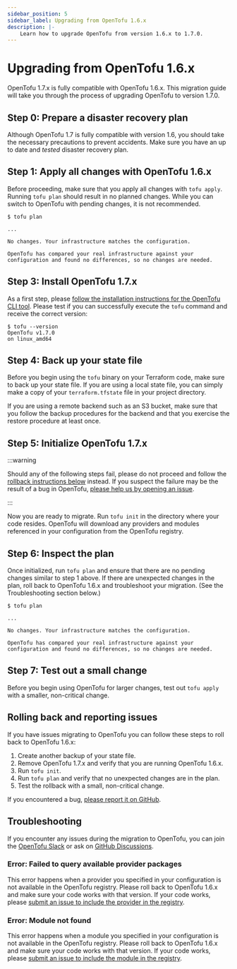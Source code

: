 ```yaml
---
sidebar_position: 5
sidebar_label: Upgrading from OpenTofu 1.6.x
description: |-
    Learn how to upgrade OpenTofu from version 1.6.x to 1.7.0.
---
```


# Upgrading from OpenTofu 1.6.x

OpenTofu 1.7.x is fully compatible with OpenTofu 1.6.x. This migration guide will take you through the process of
upgrading OpenTofu to version 1.7.0.

## Step 0: Prepare a disaster recovery plan

Although OpenTofu 1.7 is fully compatible with version 1.6, you should take the necessary precautions to prevent
accidents. Make sure you have an up to date and *tested* disaster recovery plan.

## Step 1: Apply all changes with OpenTofu 1.6.x

Before proceeding, make sure that you apply all changes with `tofu apply`. Running `tofu plan` should result
in no planned changes. While you can switch to OpenTofu with pending changes, it is not recommended.

```
$ tofu plan

...

No changes. Your infrastructure matches the configuration.

OpenTofu has compared your real infrastructure against your
configuration and found no differences, so no changes are needed.
```

## Step 3: Install OpenTofu 1.7.x

As a first step, please [follow the installation instructions for the OpenTofu CLI tool](intro/install/index.mdx). Please test
if you can successfully execute the `tofu` command and receive the correct version:

```
$ tofu --version
OpenTofu v1.7.0
on linux_amd64
```

## Step 4: Back up your state file

Before you begin using the `tofu` binary on your Terraform code, make sure to back up your state file. If you are using
a local state file, you can simply make a copy of your `terraform.tfstate` file in your project directory.

If you are using a remote backend such as an S3 bucket, make sure that you follow the backup procedures for the
backend and that you exercise the restore procedure at least once.

## Step 5: Initialize OpenTofu 1.7.x

:::warning

Should any of the following steps fail, please do not proceed and follow the
[rollback instructions below](#rolling-back-and-reporting-issues) instead.
If you suspect the failure may be the result of a bug in OpenTofu,
[please help us by opening an issue](https://github.com/opentofu/opentofu/issues).

:::

Now you are ready to migrate. Run `tofu init` in the directory where your code resides. OpenTofu will download
any providers and modules referenced in your configuration from the OpenTofu registry.

## Step 6: Inspect the plan

Once initialized, run `tofu plan` and ensure that there are no pending changes similar to step 1 above. If there are
unexpected changes in the plan, roll back to OpenTofu 1.6.x and troubleshoot your migration. (See the Troubleshooting
section below.)

```
$ tofu plan

...

No changes. Your infrastructure matches the configuration.

OpenTofu has compared your real infrastructure against your
configuration and found no differences, so no changes are needed.
```

## Step 7: Test out a small change

Before you begin using OpenTofu for larger changes, test out `tofu apply` with a smaller, non-critical
change.

## Rolling back and reporting issues

If you have issues migrating to OpenTofu you can follow these steps to roll back to OpenTofu 1.6.x:

1. Create another backup of your state file.
2. Remove OpenTofu 1.7.x and verify that you are running OpenTofu 1.6.x.
3. Run `tofu init`.
4. Run `tofu plan` and verify that no unexpected changes are in the plan.
5. Test the rollback with a small, non-critical change.

If you encountered a bug, [please report it on GitHub](https://github.com/opentofu/opentofu/issues).

## Troubleshooting

If you encounter any issues during the migration to OpenTofu, you can join the [OpenTofu Slack](/slack) or ask on
[GitHub Discussions](https://github.com/orgs/opentofu/discussions).

### Error: Failed to query available provider packages

This error happens when a provider you specified in your configuration is not available in the OpenTofu registry.
Please roll back to OpenTofu 1.6.x and make sure your code works with that version. If your code works, please
[submit an issue to include the provider in the registry](https://github.com/opentofu/registry/issues/).

### Error: Module not found

This error happens when a module you specified in your configuration is not available in the OpenTofu registry.
Please roll back to OpenTofu 1.6.x and make sure your code works with that version. If your code works, please
[submit an issue to include the module in the registry](https://github.com/opentofu/registry/issues/).
